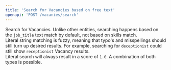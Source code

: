 ```yaml
---
title: 'Search for Vacancies based on free text'
openapi: 'POST /vacanies/search'
---
```


Search for Vacancies. Unlike other entities, searching happens based on the `job_title` text match by default, not based on skills match. </br> Literal string matching is fuzzy, meaning that typo's and misspellings should still turn up desired results. For example, searching for `deceptionist` could still show `receptionist` Vacancy results. </br> Literal search will always result in a score of `1.0`. A combination of both types is possible.
